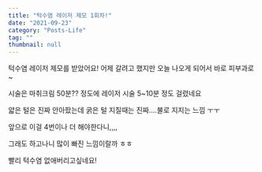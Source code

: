 ```yaml
---
title: "턱수염 레이저 제모 1회차!"
date: "2021-09-23"
category: "Posts-Life"
tag: ""
thumbnail: null
---
```






턱수염 레이저 제모를 받았어요! 어제 갈려고 했지만 오늘 나오게 되어서 바로 피부과로~



시술은 마취크림 50분?? 정도에 레이저 시술 5~10분 정도 걸렸네요

얇은 털은 진짜 안아팠는데 굵은 털 지질때는 진짜....불로 지지는 느낌 ㅜㅜ

앞으로 이걸 4번이나 더 해야한다니,,,,

그래도 하고나니 많이 빠진 느낌이랄까 ㅎㅎ

빨리 턱수염 없애버리고싶네요!
